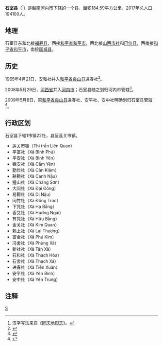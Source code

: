 {{Infobox Settlement
|name                   = 石室县
|settlement_type        = 县
|official_name          = 
|other_name             = 
|native_name            = {{lang|vi|Huyện Thạch Thất}}
|nickname               = 
|motto                  = 
|image_skyline          = Chùa Tây Phương.JPG
|imagesize              = 
|image_caption          = 
|image_flag             = 
|flag_size              = 
|image_seal             = 
|seal_size              = 
|image_shield           = 
|shield_size            = 
|image_blank_emblem     = 
|blank_emblem_size      = 
|image_map              = {{Infobox mapframe|frame-width=250|zoom=11}}
|mapsize                = 
|map_caption            = 
|image_map1             = Bản đồ Hà Nội.png
|mapsize1               = 
|map_caption1           = 石室县在河内市的位置
|pushpin_map            = Vietnam
|pushpin_label_position = bottom
|pushpin_map_caption    = 石室县在越南的位置
|pushpin_map1           = 
|pushpin_label_position1= 
|pushpin_map_caption1   = 
|subdivision_type       = 国家
|subdivision_name       = {{flag|Vietnam}}
|subdivision_type1      = [[越南行政区划|直辖市]]
|subdivision_name1      = [[河内市|河内市]]
|subdivision_type2      = 行政区划
|subdivision_name2      = 1市镇22社
|subdivision_type3      = 
|subdivision_name3      = 
|seat_type              = 县莅
|seat                   = {{link-vi|莲关市镇|Liên Quan}}
|government_type        = 
|leader_title           = 
|leader_name            = 
|leader_title1          = 
|leader_name1           = 
|established_title      = 
|established_date       = 
|area_magnitude         = 
|unit_pref              = 
|area_footnotes         = 
|area_total_km2         = 184.59
|area_land_km2          = 
|area_water_km2         = 
|area_water_percent     = 
|area_urban_km2         = 
|area_metro_km2         = 
|population_as_of       = 2017年
|population_footnotes   = 
|population_note        = 
|population_total       = 194100
|population_density_km2 = auto
|population_metro             = 
|population_density_metro_km2 = 
|population_urban             = 
|population_density_urban_km2 = 
|timezone               = [[越南标准时间|越南标准时间]]
|utc_offset             = +7
|elevation_footnotes    = 
|elevation_m            = 
|coor_type              = 
|coordinates            = 
|postal_code_type       = 
|postal_code            = 
|area_code              = 
|website                = [https://thachthat.hanoi.gov.vn 石室县电子信息门户网站]
|footnotes              = 
}}
'''石室县'''（{{vie|v='''Huyện Thạch Thất'''|hn=縣石室}}<ref>汉字写法来自《[[同庆地舆志|同庆地舆志]]》。</ref>）是[[越南|越南]][[河内市|河内市]]下辖的一个县，面积184.59平方公里，2017年总人口194100人。

==地理==
石室县东和北接[[福寿县|福寿县]]，西接[[和平省|和平省]][[和平市|和平市]]，西北接[[山西市社|山西市社]]和[[巴位县|巴位县]]，西南接[[和平省|和平省]][[和平市|和平市]]，南接[[国威县|国威县]]。

==历史==
1965年4月21日，安和社并入[[和平省|和平省]][[良山县|良山县]]进春社<ref>{{Cite web |url=https://thuvienphapluat.vn/van-ban/Bo-may-hanh-chinh/Quyet-dinh-103-NQ-TVQH-phe-chuan-thanh-lap-tinh-Bac-Thai-Nam-Ha-Ha-Tay-sap-nhap-xa-An-Hoa-Thach-That-Son-Tay-vao-xa-Tien-xuan-Luong-Son-Hoa-Binh-17889.aspx |title=Quyết định 103-NQ-TVQH năm 1965 về việc phê chuẩn việc thành lập các tỉnh Bắc Thái, Nam Hà, Hà Tây và việc sáp nhập xã An Hòa thuộc huyện Thạch Thất, tỉnh Sơn Tây (cũ) vào xã Tiến Xuân thuộc huyện Lương Sơn, tỉnh Hòa Bình do Ủy ban thường vụ Quốc hội ban hành |accessdate=2020-02-21 |archive-date=2017-08-31 |archive-url=https://web.archive.org/web/20170831000745/https://thuvienphapluat.vn/van-ban/Bo-may-hanh-chinh/Quyet-dinh-103-NQ-TVQH-phe-chuan-thanh-lap-tinh-Bac-Thai-Nam-Ha-Ha-Tay-sap-nhap-xa-An-Hoa-Thach-That-Son-Tay-vao-xa-Tien-xuan-Luong-Son-Hoa-Binh-17889.aspx |dead-url=no }}</ref>。

2008年5月29日，[[河西省_(越南)|河西省]]并入[[河内市|河内市]]；石室县随之划归河内市管辖<ref>{{Cite web |url=https://thuvienphapluat.vn/van-ban/Bat-dong-san/Nghi-quyet-15-2008-QH12-dieu-chinh-dia-gioi-hanh-chinh-thanh-pho-Ha-Noi-va-mot-so-tinh-co-lien-quan-68076.aspx |title=Nghị quyết số 15/2008/QH12 về việc điều chỉnh địa giới hành chính thành phố Hà Nội và một số tỉnh có liên quan do Quốc hội ban hành |accessdate=2020-04-13 |archive-date=2020-04-01 |archive-url=https://web.archive.org/web/20200401095510/https://thuvienphapluat.vn/van-ban/Bat-dong-san/Nghi-quyet-15-2008-QH12-dieu-chinh-dia-gioi-hanh-chinh-thanh-pho-Ha-Noi-va-mot-so-tinh-co-lien-quan-68076.aspx |dead-url=no }}</ref>。

2009年5月8日，原[[和平省|和平省]][[良山县|良山县]]进春社、安平社、安中社明确划归石室县管辖<ref>{{Cite web |url=https://thuvienphapluat.vn/van-ban/Bo-may-hanh-chinh/Nghi-quyet-19-NQ-CP-xac-lap-dia-gioi-hanh-chinh-88093.aspx |title=Nghị quyết số 19/NQ-CP về việc xác lập địa giới hành chính xã Đông Xuân thuộc huyện Quốc Oai; các xã: Tiến Xuân, Yên Bình, Yên Trung thuộc huyện Thạch Thất; huyện Mê Linh thuộc thành phố Hà Nội; thành lập quận Hà Đông và các phường trực thuộc; chuyển thành phố Sơn Tây thành thị xã Sơn Tây thuộc thành Hà Nội do Chính phủ ban hành |accessdate=2020-04-13 |archive-date=2020-04-01 |archive-url=https://web.archive.org/web/20200401095513/https://thuvienphapluat.vn/van-ban/Bo-may-hanh-chinh/Nghi-quyet-19-NQ-CP-xac-lap-dia-gioi-hanh-chinh-88093.aspx |dead-url=no }}</ref>。

==行政区划==
石室县下辖1市镇22社，县莅莲关市镇。
*莲关市镇（Thị trấn Liên Quan）
*平富社（Xã Bình Phú）
*平安社（Xã Bình Yên）
*锦安社（Xã Cẩm Yên）
*勤俭社（Xã Cần Kiệm）
*耕耨社（Xã Canh Nậu）
*撞山社（Xã Chàng Sơn）
*大同社（Xã Đại Đồng）
*易耨社（Xã Dị Nậu）
*同竹社（Xã Đồng Trúc）
*下凭社（Xã Hạ Bằng）
*香艾社（Xã Hương Ngải）
*有凭社（Xã Hữu Bằng）
*金关社（Xã Kim Quan）
*赖上社（Xã Lại Thượng）
*富金社（Xã Phú Kim）
*冯舍社（Xã Phùng Xá）
*新社社（Xã Tân Xã）
*石和社（Xã Thạch Hòa）
*石舍社（Xã Thạch Xá）
*进春社（Xã Tiến Xuân）
*安平社（Xã Yên Bình）
*安中社（Xã Yên Trung）

==注释==
{{reflist|2}}
{{河內市行政區劃}}
{{越南红河三角洲之县市镇区域划分}}

[[Category:河内市县份|S]]